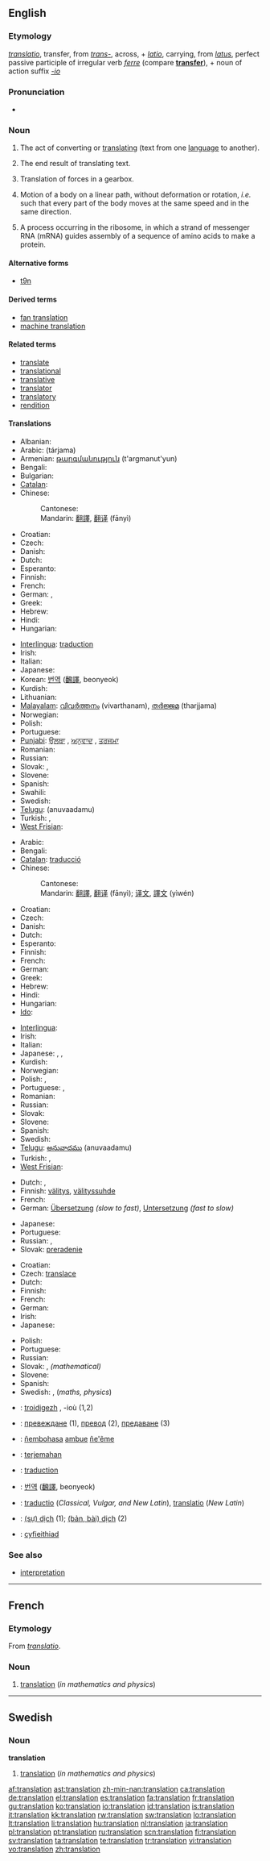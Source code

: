 {{selfref|See [[Wiktionary:Translations]] for the Wiktionary style guide for translations and [[Wiktionary:Interlanguage links]] too}}
==English==

===Etymology===
{{etyl|la}} ''[[translatio]]'', transfer, from ''[[trans-#Latin|trans-]]'', across, + ''[[latio]]'', carrying, from ''[[latus]]'', perfect passive participle of irregular verb ''[[ferre]]'' (compare '''[[transfer]]'''), + noun of action suffix ''[[-io]]''

===Pronunciation===
* {{audio|en-us-translation.ogg|Audio (US)}}

===Noun===
{{en-noun|s|-}}

# {{uncountable}} The act of converting or [[translate|translating]] (text from one [[language]] to another).
# {{countable}} The end result of translating text.
# {{physics}} Translation of forces in a gearbox.  <!--needs a proper definition-->
# {{countable}} {{context|mathematics|physics}} Motion of a body on a linear path, without deformation or rotation, ''i.e.'' such that every part of the body moves at the same speed and in the same direction.
# {{genetics}} A process occurring in the ribosome, in which a strand of messenger RNA (mRNA) guides assembly of a sequence of amino acids to make a protein.

====Alternative forms====
* {{italbrac|abbreviation}} [[t9n]]

====Derived terms====
* [[fan translation]]
* [[machine translation]]

====Related terms====
* [[translate]]
* [[translational]]
* [[translative]]
* [[translator]]
* [[translatory]]
* [[rendition]]

====Translations====
{{trans-top|act of translating between languages}}
* Albanian: {{t|sq|përkthim|xs=Albanian}}
* Arabic: {{Arab|[[ترجمة]]}} (tárjama) {{f}}
* Armenian: [[թարգմանություն]] (t'argmanut'yun)
* Bengali: {{tø|bn|অনুবাদ|tr=anubād|sc=Beng}}
* Bulgarian: {{t+|bg|преводач|sc=Cyrl}}
* [[Catalan]]: {{t|ca|traducció|f}}
* Chinese:
*: Cantonese: {{tø|yue|翻譯|tr=faan1 jik6|sc=Hani|xs=Cantonese}}
*: Mandarin: [[翻譯]], [[翻译]] (fānyì)
* Croatian: {{t-|hr|prijevod|m|alt=prijévod}}
* Czech: {{t|cs|překládání|n}}
* Danish: {{t|da|oversættelse|c}}
* Dutch: {{t+|nl|vertaling|f}}
* Esperanto: {{t+|eo|traduko|xs=Esperanto}}
* Finnish: {{t-|fi|kääntäminen}}
* French: {{t+|fr|traduction|f}}
* German: {{t+|de|Übersetzung|f}}, {{t-|de|Übersetzen|n}}
* Greek: {{t+|el|μετάφραση|f|tr=metáfrasi|sc=Grek}}
* Hebrew: {{he-translation|תרגום|targúm}} {{m}}
* Hindi: {{t+|hi|अनुवाद|sc=Deva|xs=Hindi}}
* Hungarian: {{t+|hu|fordítás}}
{{trans-mid}}
* [[Interlingua]]: [[traduction]]
* Irish: {{t|ga|aistriú|m|xs=Irish}}
* Italian: {{t+|it|traduzione|f}}
* Japanese: {{t+|ja|翻訳|tr=ほんやく, hon'yaku|sc=Jpan}}
* Korean: [[번역]] ([[飜譯]], beonyeok)
* Kurdish: {{ku-Arab|[[وه‌رگێڕ]]}}
* Lithuanian: {{t+|lt|vertimas|m|xs=Lithuanian}}
* [[Malayalam]]: [[വിവര്‍ത്തനം]] (vivarthanam), [[തര്‍ജ്ജമ]] (tharjjama)
* Norwegian: {{t+|no|oversettelse|m}}
* Polish: {{t+|pl|tłumaczenie|n}}
* Portuguese: {{t+|pt|tradução|f}}
* [[Punjabi]]: [[ਉਲਥਾ]] {{m}}, [[ਅਨੁਵਾਦ]] {{m}}, [[ਤਰਜਮਾ]] {{m}}
* Romanian: {{t-|ro|traducere|f}}
* Russian: {{t+|ru|перевод|m|tr=perevód|sc=Cyrl}}
* Slovak: {{t|sk|preklad|m}}, {{t|sk|prekladanie|n}}
* Slovene: {{t|sl|prevajanje|n}}
* Spanish: {{t+|es|traducción|f}}
* Swahili: {{t|sw|tafsiri|xs=Swahili}}
* Swedish: {{t+|sv|översättning|c}}
* [[Telugu]]: {{t+|te|అనువాదము|sc=Telu}} (anuvaadamu)
* Turkish: {{t|tr|çeviri}},  {{t|tr|tercüme}}
* [[West Frisian]]: {{t+|fy|oersetting|c|xs=West Frisian}}
{{trans-bottom}}

{{trans-top|result of translating between languages}}
* Arabic: {{t|ar|ترجمة|f|tr=tarjima|sc=Arab}}
* Bengali: {{tø|bn|অনুবাদ|tr=anubād|sc=Beng}}
* [[Catalan]]: [[traducció]] {{f}}
* Chinese:
*: Cantonese: {{tø|yue|翻譯|tr=faan1 jik6|sc=Hani|xs=Cantonese}}
*: Mandarin: [[翻譯]], [[翻译]] (fānyì); [[译文]], [[譯文]] (yìwén)
* Croatian: {{t-|hr|prijevod|m|alt=prijévod}}
* Czech: {{t+|cs|překlad|m}}
* Danish: {{t|da|oversættelse|c}}
* Dutch: {{t+|nl|vertaling|f}}
* Esperanto: {{t+|eo|traduko|xs=Esperanto}}
* Finnish: {{t+|fi|käännös}}
* French: {{t+|fr|traduction|f}}
* German: {{t+|de|Übersetzung|f}}
* Greek: {{t+|el|μετάφραση|f|tr=metáfrasi|sc=Grek}}
* Hebrew: {{he-translation|תרגום|targúm}} {{m}}
* Hindi: {{t+|hi|अनुवाद|sc=Deva|xs=Hindi}}
* Hungarian: {{t+|hu|fordítás}}
* [[Ido]]: {{t-|io|traduko|xs=Ido}}
{{trans-mid}}
* [[Interlingua]]: {{t-|ia|traduction|xs=Interlingua}}
* Irish: {{t|ga|aistriúchán|m|xs=Irish}}
* Italian: {{t+|it|traduzione|f}}
* Japanese: {{t+|ja|訳|tr=[[やく]], [[yaku]]|sc=Jpan}}, {{t|ja|訳文|tr=[[やくぶん]], yakubun|sc=Jpan}}, {{t+|ja|翻訳|tr=[[ほんやく]], hon'yaku|sc=Jpan}}
* Kurdish: {{ku-Arab|[[وه‌رگێڕ]]}}
* Norwegian: {{t+|no|oversettelse|m}}
* Polish: {{t+|pl|tłumaczenie|n}}, {{t|pl|przekład|m}}
* Portuguese: {{t+|pt|tradução|f}}, {{t|pt|obra traduzida|f}}
* Romanian: {{t-|ro|traducere|f}}
* Russian: {{t+|ru|перевод|m|tr=perevód|sc=Cyrl}}
* Slovak: {{t|sk|preklad|m}}
* Slovene: {{t+|sl|prevod|m}}
* Spanish: {{t+|es|traducción|f}}
* Swedish: {{t+|sv|översättning|c}}
* [[Telugu]]: [[అనువాదము]] (anuvaadamu)
* Turkish: {{t|tr|çeviri}},  {{t|tr|tercüme}}
* [[West Frisian]]: {{t+|fy|oersetting|c|xs=West Frisian}}
{{trans-bottom}}

{{trans-top|of forces in a gearbox}}
* Dutch: {{t+|nl|transmissie|f}}, {{t-|nl|overzetting|f}}
* Finnish: [[välitys]], [[välityssuhde]]
* French: {{t+|fr|transmission|f}}
* German: [[Übersetzung]] {{f}} ''(slow to fast)'', [[Untersetzung]] {{f}} ''(fast to slow)''
{{trans-mid}}
* Japanese: {{t|ja|伝達|tr=[[でんたつ]], [[dentatsu]]|sc=Jpan}}
* Portuguese: {{t+|pt|transmissão|f}}
* Russian: {{t+|ru|переключение|n|sc=Cyrl}}, {{t+|ru|перевод|m|sc=Cyrl}}
* Slovak: [[preradenie]] {{n}}
{{trans-bottom}}

{{trans-top|motion without deformation or rotation}}
* Croatian: {{t-|hr|translacija|f|alt=translácija}}
* Czech: [[translace]] {{f}}
* Dutch: {{t+|nl|translatie|f}}
* Finnish: {{t-|fi|translaatio}}
* French: {{t+|fr|translation|f}}
* German: {{t+|de|Translation|f}}
* Irish: {{t|ga|aistriú|m|xs=Irish}}
* Japanese: {{t|ja|平行移動|tr=heikōidō|sc=Jpan}}
{{trans-mid}}
* Polish: {{t|pl|przesunięcie|n}}
* Portuguese: {{t+|pt|translação|f}}
* Russian: {{t|ru|трансляция|f|tr=transljátsija|sc=Cyrl}}
* Slovak: {{t|sk|posunutie|n}}, {{t|sk|translácia|f}} ''(mathematical)''
* Slovene: {{t-|sl|translacija|f}}
* Spanish: {{t|es|traslación|f}}
* Swedish: {{t+|sv|förflyttning|c}}, {{t+|sv|translation|c}} (''maths, physics'')
{{trans-bottom}}

{{checktrans-top}}
<!--Remove this section once all of the translations below have been moved into the tables above.-->
* {{ttbc|Breton}}: [[troidigezh]] {{f}}, -ioù {{p}} (1,2)
* {{ttbc|Bulgarian}}: [[превеждане]] {{n}} (1), [[превод]] {{m}} (2), [[предаване]] {{n}} (3)
* {{ttbc|Guaraní}}: [[ñembohasa]] [[ambue]] [[ñe'ẽ]]me
* {{ttbc|Indonesian}}: [[terjemah|terjemahan]]
* {{ttbc|Interlingua}}: [[traduction]]
* {{ttbc|Korean}}: [[번역]] ([[飜譯]], beonyeok)
* {{ttbc|Latin}}: [[traductio]] (''Classical, Vulgar, and New Latin''), [[translatio]] (''New Latin'')
* {{ttbc|Vietnamese}}: [[dịch|(sự) dịch]] (1); [[dịch|(bản, bài) dịch]] (2)
* {{ttbc|Welsh}}: [[cyfieithiad]] {{m}}
{{checktrans-bottom}}

===See also===
* [[interpretation]]

----

==French==

===Etymology===
From {{etyl|la}} ''[[translatio]]''.

===Noun===
{{fr-noun|f}}

# [[#English|translation]] (''in mathematics and physics'')

----

==Swedish==

===Noun===
{{sv-noun-reg-er}}
'''translation''' {{c}}

# [[#English|translation]] (''in mathematics and physics'')

[[af:translation]]
[[ast:translation]]
[[zh-min-nan:translation]]
[[ca:translation]]
[[de:translation]]
[[el:translation]]
[[es:translation]]
[[fa:translation]]
[[fr:translation]]
[[gu:translation]]
[[ko:translation]]
[[io:translation]]
[[id:translation]]
[[is:translation]]
[[it:translation]]
[[kk:translation]]
[[rw:translation]]
[[sw:translation]]
[[lo:translation]]
[[lt:translation]]
[[li:translation]]
[[hu:translation]]
[[nl:translation]]
[[ja:translation]]
[[pl:translation]]
[[pt:translation]]
[[ru:translation]]
[[scn:translation]]
[[fi:translation]]
[[sv:translation]]
[[ta:translation]]
[[te:translation]]
[[tr:translation]]
[[vi:translation]]
[[vo:translation]]
[[zh:translation]]